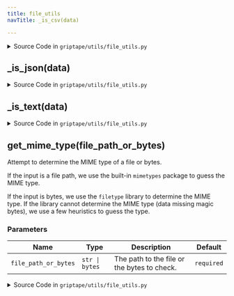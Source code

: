 ```yaml
---
title: file_utils
navTitle: _is_csv(data)

---
```


<span id="griptape.utils.file_utils._is_csv"></span>

<details><summary>Source Code in <code>griptape&#47;utils&#47;file_utils.py</code></summary>

```python
def _is_csv(data: bytes) -> bool:
    """Check if data appears to be CSV-like."""
    try:
        text = data.decode("utf-8")
        sample = io.StringIO(text).read(1024)
        dialect = csv.Sniffer().sniff(sample, delimiters=";,\t|")
        return bool(dialect)
    except (UnicodeDecodeError, csv.Error):
        return False
```

</details>

<span id="griptape.utils.file_utils._is_json"></span>

## \_is_json(data)

<details><summary>Source Code in <code>griptape&#47;utils&#47;file_utils.py</code></summary>

```python
def _is_json(data: bytes) -> bool:
    """Check if data is valid JSON."""
    try:
        json.loads(data.decode("utf-8"))
        return True
    except (UnicodeDecodeError, json.JSONDecodeError):
        return False
```

</details>

<span id="griptape.utils.file_utils._is_text"></span>

## \_is_text(data)

<details><summary>Source Code in <code>griptape&#47;utils&#47;file_utils.py</code></summary>

```python
def _is_text(data: bytes) -> bool:
    """Check if bytes are decodable as text.

    Required since filetypes does not support this: https://github.com/h2non/filetype.py/issues/30

    """
    try:
        text = data.decode("utf-8")
        return all(c.isprintable() or c.isspace() for c in text)
    except UnicodeDecodeError:
        return False
```

</details>

<span id="griptape.utils.file_utils.get_mime_type"></span>

## get_mime_type(file_path_or_bytes)

Attempt to determine the MIME type of a file or bytes.

If the input is a file path, we use the built-in `mimetypes` package to guess the MIME type.

If the input is bytes, we use the `filetype` library to determine the MIME type. If the library cannot determine the MIME type (data missing magic bytes), we use a few heuristics to guess the type.

### Parameters

| Name                 | Type           | Description                                      | Default    |
| -------------------- | -------------- | ------------------------------------------------ | ---------- |
| `file_path_or_bytes` | `str \| bytes` | The path to the file or the bytes to check.<br/> | `required` |

<details><summary>Source Code in <code>griptape&#47;utils&#47;file_utils.py</code></summary>

```python
def get_mime_type(file_path_or_bytes: str | bytes) -> str:
    """Attempt to determine the MIME type of a file or bytes.

    If the input is a file path, we use the built-in `mimetypes` package to guess the MIME type.

    If the input is bytes, we use the `filetype` library to determine the MIME type.
    If the library cannot determine the MIME type (data missing magic bytes), we use a few heuristics to guess the type.

    Args:
        file_path_or_bytes: The path to the file or the bytes to check.

    Returns: The MIME type of the file or bytes.
    """
    if isinstance(file_path_or_bytes, bytes):
        filetype_guess = filetype.guess(file_path_or_bytes)

        if filetype_guess is None:
            if _is_text(file_path_or_bytes):
                if _is_json(file_path_or_bytes):
                    return "application/json"
                if _is_csv(file_path_or_bytes):
                    return "text/csv"
                return "text/plain"
            return "application/octet-stream"
        return filetype_guess.mime
    type_, _ = mimetypes.guess_type(file_path_or_bytes)
    if type_ is None:
        return "application/octet-stream"
    return type_
```

</details>
